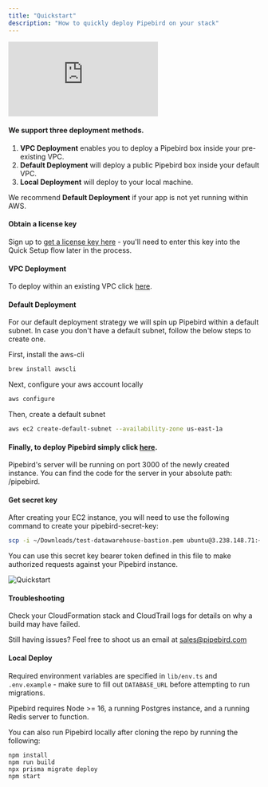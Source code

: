 ```yaml
---
title: "Quickstart"
description: "How to quickly deploy Pipebird on your stack"
---
```


<div style={{ position: "relative", paddingBottom: "56.25%", height: "0" }}>
  <iframe
    src="https://www.loom.com/embed/c7a7e4b4e57c4015b533fd754c510b2e"
    frameborder="0"
    webkitallowfullscreen
    mozallowfullscreen
    allowfullscreen
    style={{
      position: "absolute",
      top: "0",
      left: "0",
      width: "100%",
      height: "100%",
    }}
  ></iframe>
</div>

#### We support three deployment methods.

1. **VPC Deployment** enables you to deploy a Pipebird box inside your
   pre-existing VPC.
2. **Default Deployment** will deploy a public Pipebird box inside your default
   VPC.
3. **Local Deployment** will deploy to your local machine.

We recommend **Default Deployment** if your app is not yet running within AWS.

#### Obtain a license key

Sign up to [get a license key here](https://my.pipebird.com) \- you'll need to
enter this key into the Quick Setup flow later in the process.

#### VPC Deployment

To deploy within an existing VPC click
[here](https://us-east-1.console.aws.amazon.com/cloudformation/home?region=us-east-1#/stacks/quickcreate?templateURL=https://s3-external-1.amazonaws.com/cf-templates-lglxt2zjl1jo-us-east-1/pipebird%5Fexisting%5Fcloud%5Fdeploy&stackName=pipebird&param%5FlicenseKey=lk%5Fffffffffffffffffffffffffffffffffffffffffffffffffffffffffffffffff).

#### Default Deployment

For our default deployment strategy we will spin up Pipebird within a default
subnet. In case you don't have a default subnet, follow the below steps to
create one.

First, install the aws-cli

```bash Terminal
brew install awscli
```

Next, configure your aws account locally

```bash Terminal
aws configure
```

Then, create a default subnet

```bash Terminal
aws ec2 create-default-subnet --availability-zone us-east-1a
```

#### Finally, to deploy Pipebird simply click [here](https://us-east-1.console.aws.amazon.com/cloudformation/home?region=us-east-1#/stacks/quickcreate?templateURL=https://s3-external-1.amazonaws.com/cf-templates-lglxt2zjl1jo-us-east-1/pipebird%5Fsimple%5Fdeploy&stackName=pipebird&param%5FlicenseKey=lk%5Fffffffffffffffffffffffffffffffffffffffffffffffffffffffffffffffff).

Pipebird's server will be running on port 3000 of the newly created instance.
You can find the code for the server in your absolute path: /pipebird.

#### Get secret key

After creating your EC2 instance, you will need to use the following command to
create your pipebird-secret-key:

```bash Terminal
scp -i ~/Downloads/test-datawarehouse-bastion.pem ubuntu@3.238.148.71:~/pipebird/.env pipebird-secret-key && clear && cat pipebird-secret-key | grep "^SECRET_KEY" && rm pipebird-secret-key
```

You can use this secret key bearer token defined in this file to make authorized
requests against your Pipebird instance.

![Quickstart](/images/quickstart.png)

#### Troubleshooting

Check your CloudFormation stack and CloudTrail logs for details on why a build
may have failed.

Still having issues? Feel free to shoot us an email at
[sales@pipebird.com](mailto:sales@pipebird.com)

#### Local Deploy

<Note>

Required environment variables are specified in `lib/env.ts` and
`.env.example` \- make sure to fill out `DATABASE_URL` before attempting to
run migrations.

</Note>

<Note>

Pipebird requires Node >= 16, a running Postgres instance, and a running Redis
server to function.

</Note>

You can also run Pipebird locally after cloning the repo by running the
following:

```Terminal
npm install
npm run build
npx prisma migrate deploy
npm start
```
